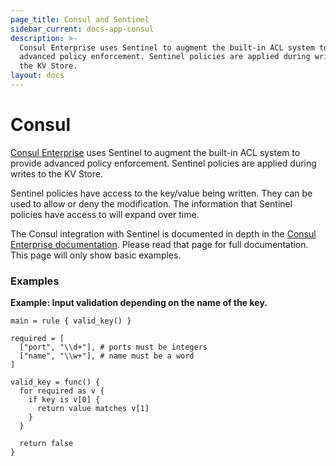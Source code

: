 ```yaml
---
page_title: Consul and Sentinel
sidebar_current: docs-app-consul
description: >-
  Consul Enterprise uses Sentinel to augment the built-in ACL system to provide
  advanced policy enforcement. Sentinel policies are applied during writes to
  the KV Store.
layout: docs
---
```


# Consul

[Consul Enterprise](https://www.hashicorp.com/products/consul/) uses Sentinel
to augment the built-in ACL system to provide advanced policy enforcement.
Sentinel policies are applied during writes to the KV Store.

Sentinel policies have access to the key/value being written. They can be used to
allow or deny the modification. The information that Sentinel policies have access
to will expand over time.

The Consul integration with Sentinel is documented in depth in the
[Consul Enterprise documentation](https://www.consul.io/docs/guides/sentinel.html).
Please read that page for full documentation. This page will only show
basic examples.

### Examples

**Example: Input validation depending on the name of the key.**

```sentinel
main = rule { valid_key() }

required = [
  ["port", "\\d+"], # ports must be integers
  ["name", "\\w+"], # name must be a word
]

valid_key = func() {
  for required as v {
    if key is v[0] {
      return value matches v[1]
    }
  }

  return false
}
```
